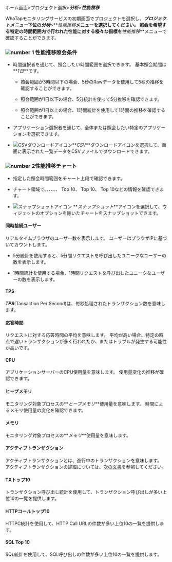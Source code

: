 ホーム画面>プロジェクト選択>**_分析_**>**_性能推移_**

WhaTapモニタリングサービスの初期画面でプロジェクトを選択し、**_プロジェクトメニュー_**下位の**_分析_**>**_性能推移_**メニューを選択してください。 照会を希望する特定の時間範囲内で行われた性能に対する様々な指標を**_性能推移_**メニューで確認することができます。 

<ImgLang img='performance-trend.png' desc='性能推移' />

### ![number 1](/img/number-01.png) 性能推移照会条件

- 時間選択者を通じて、照会したい時間範囲を選択できます。 基本照会期間は**_1日_**です。

  - 照会範囲が3時間以下の場合、5秒のRawデータを使用して5秒の推移を確認することができます。

  - 照会範囲が1日以下の場合、5分統計を使って5分推移を確認できます。

  - 照会範囲が1日以上の場合、1時間統計を使用して1時間の推移を確認することができます。

- アプリケーション選択者を通じて、全体または照会したい特定のアプリケーションを選択できます。 

- ![CSVダウンロードアイコン](/img/ico-csv.svg)**_CSV_**ダウンロードアイコンを選択して、画面に表示された一覧データをCSVファイルでダウンロードできます。

### ![number 2](/img/number-02.png)性能推移チャート

- 指定した照会時間範囲をチャート上段で確認できます。

- チャート領域で<Cmdname sid="rt_user" className="uitext" />、<Cmdname sid="tps" className="uitext" />、<Cmdname sid="resp_time" className="uitext" />、<Cmdname sid="cpu" className="uitext" />、<Cmdname sid="heap_memory" className="uitext" />、<Cmdname sid="active_transaction" className="uitext" />、<Cmdname sid="transaction" className="uitext" /> <UI>Top 10</UI>、<Cmdname sid="httpc" className="uitext" /> <UI>Top 10</UI>、<Cmdname sid="sql" className="uitext" /> <UI>Top 10</UI>などの情報を確認できます。

- ![スナップショットアイコン](/img/ic-camera.svg) **_スナップショット_**アイコンを選択して、ウィジェットのオプションを除いたチャートをスナップショットできます。

#### 同時接続ユーザー

リアルタイムブラウザのユーザー数を表示します。 ユーザーはブラウザIPに基づいてカウントします。 

- 5分統計を使用すると、5分間リクエストを呼び出したユニークなユーザーの数を表示します。

- 1時間統計を使用する場合、1時間リクエストを呼び出したユニークなユーザーの数を表示します。

#### TPS

**_TPS_**(Tansaction Per Second)は、毎秒処理されたトランザクション数を意味します。 

#### 応答時間

リクエストに対する応答時間の平均を意味します。 平均が高い場合、特定の時点で遅いトランザクションが多く行われたか、またはトラブルが発生する可能性が高いです。

#### CPU

アプリケーションサーバーのCPU使用量を意味します。 使用量変化の推移が確認できます。

<InDoc product='java,nodejs'>

#### ヒープメモリ

モニタリング対象プロセスの**_ヒープメモリ_**使用量を意味します。 時間によるメモリ使用量の変化を確認できます。

</InDoc>

<InDoc product='python,dotnet,php,golang'>

#### メモリ

モニタリング対象プロセスの**_メモリ_**使用量を意味します。

</InDoc>

#### アクティブトランザクション

アクティブトランザクションとは、進行中のトランザクションを意味します。 アクティブトランザクションの詳細については、[次の文書](dashboard#active-trs)を参照してください。

#### TXトップ10

トランザクション呼び出し統計を使用して、トランザクション呼び出しが多い上位10の一覧を提供します。

#### HTTPコールトップ10

HTTPC統計を使用して、HTTP Call URLの件数が多い上位10の一覧を提供します。

#### SQL Top 10

SQL統計を使用して、SQL呼び出しの件数が多い上位10の一覧を提供します。 
